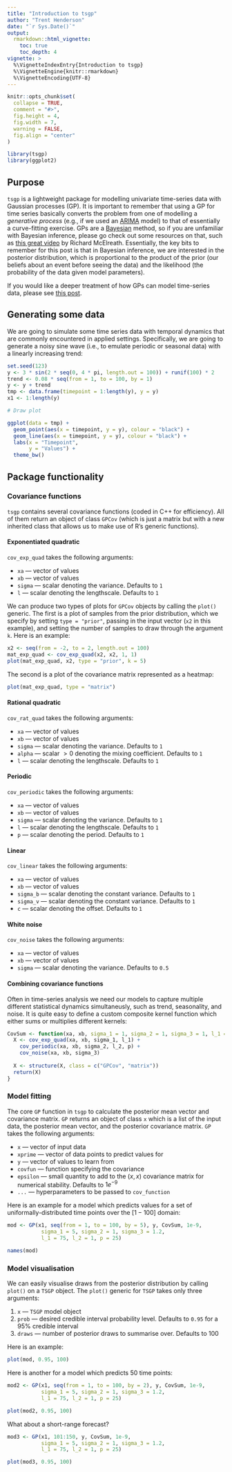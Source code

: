 ```yaml
---
title: "Introduction to tsgp"
author: "Trent Henderson"
date: "`r Sys.Date()`"
output:
  rmarkdown::html_vignette:
    toc: true
    toc_depth: 4
vignette: >
  %\VignetteIndexEntry{Introduction to tsgp}
  %\VignetteEngine{knitr::rmarkdown}
  %\VignetteEncoding{UTF-8}
---
```


```r
knitr::opts_chunk$set(
  collapse = TRUE,
  comment = "#>",
  fig.height = 4,
  fig.width = 7,
  warning = FALSE,
  fig.align = "center"
)
```

```r
library(tsgp)
library(ggplot2)
```

## Purpose

`tsgp` is a lightweight package for modelling univariate time-series data with Gaussian processes (GP). It is important to remember that using a GP for time series basically converts the problem from one of modelling a *generative process* (e.g., if we used an [ARIMA](https://en.wikipedia.org/wiki/Autoregressive_integrated_moving_average) model) to that of essentially a curve-fitting exercise. GPs are a [Bayesian](https://en.wikipedia.org/wiki/Bayesian_statistics) method, so if you are unfamiliar with Bayesian inference, please go check out some resources on that, such as [this great video](https://www.youtube.com/watch?v=guTdrfycW2Q&list=PLDcUM9US4XdMROZ57-OIRtIK0aOynbgZN&index=4) by Richard McElreath. Essentially, the key bits to remember for this post is that in Bayesian inference, we are interested in the posterior distribution, which is proportional to the product of the prior (our beliefs about an event before seeing the data) and the likelihood (the probability of the data given model parameters).

If you would like a deeper treatment of how GPs can model time-series data, please see [this post](https://hendersontrent.github.io/posts/2024/05/gaussian-process-time-series/).

## Generating some data

We are going to simulate some time series data with temporal dynamics that are commonly encountered in applied settings. Specifically, we are going to generate a noisy sine wave (i.e., to emulate periodic or seasonal data) with a linearly increasing trend:

```r
set.seed(123)
y <- 3 * sin(2 * seq(0, 4 * pi, length.out = 100)) + runif(100) * 2
trend <- 0.08 * seq(from = 1, to = 100, by = 1)
y <- y + trend
tmp <- data.frame(timepoint = 1:length(y), y = y)
x1 <- 1:length(y)

# Draw plot

ggplot(data = tmp) +
  geom_point(aes(x = timepoint, y = y), colour = "black") +
  geom_line(aes(x = timepoint, y = y), colour = "black") +
  labs(x = "Timepoint",
       y = "Values") +
  theme_bw()
```

## Package functionality

### Covariance functions

`tsgp` contains several covariance functions (coded in C++ for efficiency). All of them return an object of class `GPCov` (which is just a matrix but with a new inherited class that allows us to make use of R's generic functions).

#### Exponentiated quadratic

`cov_exp_quad` takes the following arguments:

* `xa` --- vector of values
* `xb` --- vector of values
* `sigma` --- scalar denoting the variance. Defaults to `1`
* `l` --- scalar denoting the lengthscale. Defaults to `1`

We can produce two types of plots for `GPCov` objects by calling the `plot()` generic. The first is a plot of samples from the prior distribution, which we specify by setting `type = "prior"`, passing in the input vector (`x2` in this example), and setting the number of samples to draw through the argument `k`. Here is an example:

```r
x2 <- seq(from = -2, to = 2, length.out = 100)
mat_exp_quad <- cov_exp_quad(x2, x2, 1, 1)
plot(mat_exp_quad, x2, type = "prior", k = 5)
``` 

The second is a plot of the covariance matrix represented as a heatmap:

```r
plot(mat_exp_quad, type = "matrix")
``` 

#### Rational quadratic

`cov_rat_quad` takes the following arguments:

* `xa` --- vector of values
* `xb` --- vector of values
* `sigma` --- scalar denoting the variance. Defaults to `1`
* `alpha` --- scalar $>0$ denoting the mixing coefficient. Defaults to `1`
* `l` --- scalar denoting the lengthscale. Defaults to `1`

#### Periodic

`cov_periodic` takes the following arguments:

* `xa` --- vector of values
* `xb` --- vector of values
* `sigma` --- scalar denoting the variance. Defaults to `1`
* `l` --- scalar denoting the lengthscale. Defaults to `1`
* `p` --- scalar denoting the period. Defaults to `1`

#### Linear

`cov_linear` takes the following arguments:

* `xa` --- vector of values
* `xb` --- vector of values
* `sigma_b` --- scalar denoting the constant variance. Defaults to `1`
* `sigma_v` --- scalar denoting the constant variance. Defaults to `1`
* `c` --- scalar denoting the offset. Defaults to `1`

#### White noise

`cov_noise` takes the following arguments:

* `xa` --- vector of values
* `xb` --- vector of values
* `sigma` --- scalar denoting the variance. Defaults to `0.5`

#### Combining covariance functions

Often in time-series analysis we need our models to capture multiple different statistical dynamics simultaneusly, such as trend, seasonality, and noise. It is quite easy to define a custom composite kernel function which either sums or multiplies different kernels:

```r
CovSum <- function(xa, xb, sigma_1 = 1, sigma_2 = 1, sigma_3 = 1, l_1 = 1, l_2 = 1, p = 1){
  X <- cov_exp_quad(xa, xb, sigma_1, l_1) + 
    cov_periodic(xa, xb, sigma_2, l_2, p) + 
    cov_noise(xa, xb, sigma_3)
  
  X <- structure(X, class = c("GPCov", "matrix"))
  return(X)
}
```

### Model fitting

The core `GP` function in `tsgp` to calculate the posterior mean vector and covariance matrix. `GP` returns an object of class `x` which is a list of the input data, the posterior mean vector, and the posterior covariance matrix. `GP` takes the following arguments:

* `x` --- vector of input data
* `xprime` --- vector of data points to predict values for
* `y` --- vector of values to learn from
* `covfun` --- function specifying the covariance
* `epsilon` --- small quantity to add to the $(x, x)$ covariance matrix for numerical stability. Defaults to $1e^{-9}$
* `...` --- hyperparameters to be passed to `cov_function`

Here is an example for a model which predicts values for a set of uniformally-distributed time points over the $[1-100]$ domain:

```r
mod <- GP(x1, seq(from = 1, to = 100, by = 5), y, CovSum, 1e-9,
           sigma_1 = 5, sigma_2 = 1, sigma_3 = 1.2, 
           l_1 = 75, l_2 = 1, p = 25)

names(mod)
```

### Model visualisation

We can easily visualise draws from the posterior distribution by calling `plot()` on a `TSGP` object. The `plot()` generic for `TSGP` takes only three arguments:

1. `x` --- `TSGP` model object
2. `prob` --- desired credible interval probability level. Defaults to `0.95` for a $95\%$ credible interval
3. `draws` --- number of posterior draws to summarise over. Defaults to $100$

Here is an example:

```r
plot(mod, 0.95, 100)
```

Here is another for a model which predicts $50$ time points:

```r
mod2 <- GP(x1, seq(from = 1, to = 100, by = 2), y, CovSum, 1e-9,
           sigma_1 = 5, sigma_2 = 1, sigma_3 = 1.2, 
           l_1 = 75, l_2 = 1, p = 25)

plot(mod2, 0.95, 100)
```

What about a short-range forecast?

```r
mod3 <- GP(x1, 101:150, y, CovSum, 1e-9,
           sigma_1 = 5, sigma_2 = 1, sigma_3 = 1.2, 
           l_1 = 75, l_2 = 1, p = 25)

plot(mod3, 0.95, 100)
```
